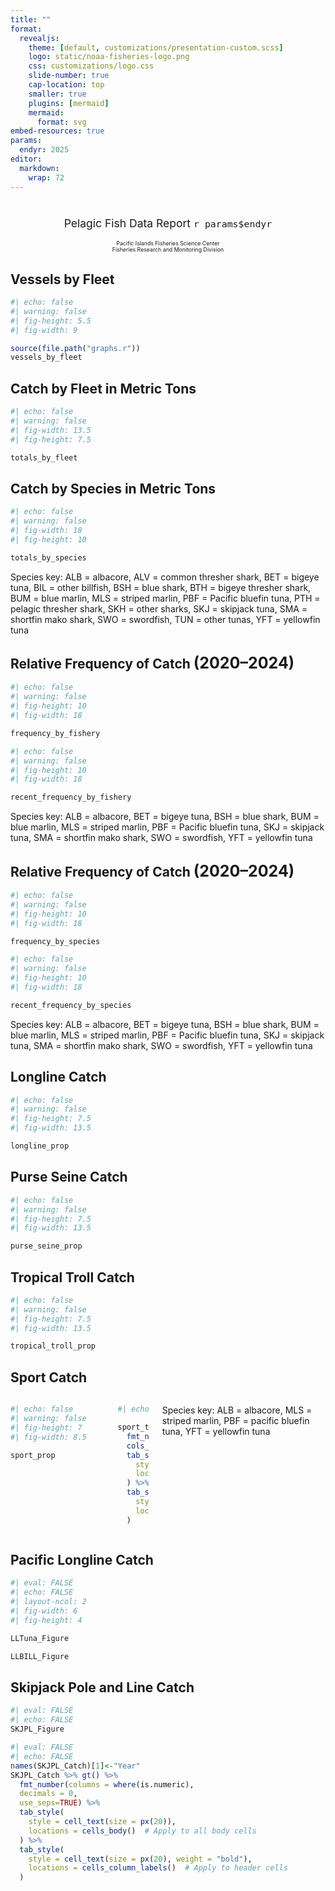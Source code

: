 ```yaml
---
title: ""
format: 
  revealjs:
    theme: [default, customizations/presentation-custom.scss]
    logo: static/noaa-fisheries-logo.png
    css: customizations/logo.css
    slide-number: true
    cap-location: top
    smaller: true
    plugins: [mermaid]
    mermaid:
      format: svg
embed-resources: true
params: 
  endyr: 2025
editor: 
  markdown: 
    wrap: 72
---
```


#  {.center}

::: {.titlebox style="text-align:center; font-size: 1.25em;"}
[Pelagic Fish Data Report `r params$endyr`]{.blue-title}

[Pacific Islands Fisheries Science Center]{.blue
style="font-size:0.5em;"} <br> [Fisheries Research and Monitoring
Division]{.blue style="font-size:0.5em;"}
:::

<!---This is how to add comments to a quarto file--->

## Vessels by Fleet

```r
#| echo: false
#| warning: false
#| fig-height: 5.5
#| fig-width: 9

source(file.path("graphs.r"))
vessels_by_fleet

```

## Catch by Fleet in Metric Tons

```r
#| echo: false
#| warning: false
#| fig-width: 13.5
#| fig-height: 7.5

totals_by_fleet

```

## Catch by Species in Metric Tons

```r
#| echo: false
#| warning: false
#| fig-width: 18
#| fig-height: 10

totals_by_species

```

::: key
Species key: ALB = albacore, ALV = common thresher shark, BET = bigeye
tuna, BIL = other billfish, BSH = blue shark, BTH = bigeye thresher
shark, BUM = blue marlin, MLS = striped marlin, PBF = Pacific bluefin
tuna, PTH = pelagic thresher shark, SKH = other sharks, SKJ = skipjack
tuna, SMA = shortfin mako shark, SWO = swordfish, TUN = other tunas, YFT
= yellowfin tuna
:::

## Relative Frequency of Catch [(2020–2024)]{.fragment data-fragment-index="1" style="font-size: 25px;"}

::::: r-stack
::: {.fragment .fade-out fragment-index="1"}
```r
#| echo: false
#| warning: false
#| fig-height: 10
#| fig-width: 18

frequency_by_fishery

```
:::

::: {.fragment .fade-in fragment-index="1"}
```r
#| echo: false
#| warning: false
#| fig-height: 10
#| fig-width: 18

recent_frequency_by_fishery

```
:::
:::::

::: key
Species key: ALB = albacore, BET = bigeye tuna, BSH = blue shark, BUM =
blue marlin, MLS = striped marlin, PBF = Pacific bluefin tuna, SKJ =
skipjack tuna, SMA = shortfin mako shark, SWO = swordfish, YFT =
yellowfin tuna
:::

## Relative Frequency of Catch [(2020–2024)]{.fragment data-fragment-index="1" style="font-size: 25px;"}

::::: r-stack
::: {.fragment .fade-out fragment-index="1"}
```r
#| echo: false
#| warning: false
#| fig-height: 10
#| fig-width: 18

frequency_by_species

```
:::

::: {.fragment .fade-in fragment-index="1"}
```r
#| echo: false
#| warning: false
#| fig-height: 10
#| fig-width: 18

recent_frequency_by_species

```
:::
:::::

::: key
Species key: ALB = albacore, BET = bigeye tuna, BSH = blue shark, BUM =
blue marlin, MLS = striped marlin, PBF = Pacific bluefin tuna, SKJ =
skipjack tuna, SMA = shortfin mako shark, SWO = swordfish, YFT =
yellowfin tuna
:::

## Longline Catch

```r
#| echo: false
#| warning: false
#| fig-height: 7.5
#| fig-width: 13.5

longline_prop
```

## Purse Seine Catch

```r
#| echo: false
#| warning: false
#| fig-height: 7.5
#| fig-width: 13.5

purse_seine_prop

```

## Tropical Troll Catch

```r
#| echo: false
#| warning: false
#| fig-height: 7.5
#| fig-width: 13.5

tropical_troll_prop

```

## Sport Catch
:::::{.columns}

::: {.column width="75%"}

```r
#| echo: false
#| warning: false
#| fig-height: 7
#| fig-width: 8.5

sport_prop

```
:::

::: {.column width="25%" .scroll .no-stretch}

```r
#| echo: false

sport_table %>% gt() %>%
  fmt_number(columns = !contains("Year"), decimals = 0) %>% 
  cols_align("center", everything()) %>%
  tab_style(
    style = cell_text(size = px(10), weight = "bold", align = "center"),
    locations = cells_column_labels()
  ) %>% 
  tab_style(
    style = cell_text(size = px(10), align = "right"),
    locations = cells_body()
  ) 
```
:::

::: key
Species key: ALB = albacore, MLS = striped marlin, PBF = pacific bluefin tuna, YFT = yellowfin tuna
:::

:::::

<!--- This slide put two figures side by side--->

## Pacific Longline Catch {visibility="hidden"}

```r
#| eval: FALSE
#| echo: FALSE
#| layout-ncol: 2
#| fig-width: 6
#| fig-height: 4

LLTuna_Figure

LLBILL_Figure
```

<!---This slide puts a figure and table next to each other--->

## Skipjack Pole and Line Catch {visbility="hidden"}

::: {layout="[80,20]"}
```r
#| eval: FALSE
#| echo: FALSE
SKJPL_Figure
```

```r
#| eval: FALSE
#| echo: FALSE
names(SKJPL_Catch)[1]<-"Year"
SKJPL_Catch %>% gt() %>%
  fmt_number(columns = where(is.numeric),
  decimals = 0, 
  use_seps=TRUE) %>%
  tab_style(
    style = cell_text(size = px(20)),  
    locations = cells_body()  # Apply to all body cells
  ) %>%
  tab_style(
    style = cell_text(size = px(20), weight = "bold"),
    locations = cells_column_labels()  # Apply to header cells
  )

```
:::
